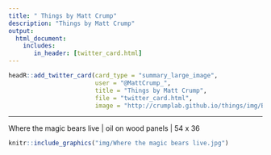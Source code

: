 ```yaml
---
title: " Things by Matt Crump"
description: "Things by Matt Crump"
output: 
  html_document:
    includes:
       in_header: [twitter_card.html]
---
```


```r
headR::add_twitter_card(card_type = "summary_large_image",
                        user = "@MattCrump_",
                        title = "Things by Matt Crump", 
                        file = "twitter_card.html", 
                        image = "http://crumplab.github.io/things/img/Bears2.jpg")
```

---

Where the magic bears live | oil on wood panels | 54 x 36

```r
knitr::include_graphics("img/Where the magic bears live.jpg")
```



